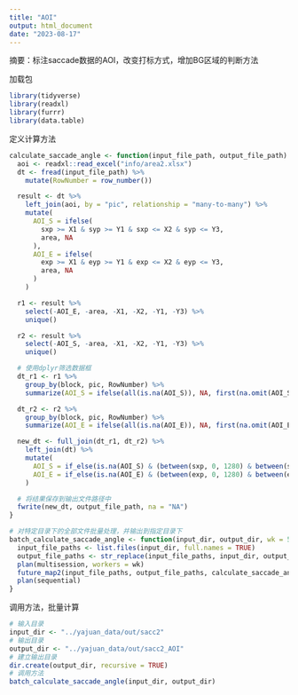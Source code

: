 ```yaml
---
title: "AOI"
output: html_document
date: "2023-08-17"
---
```

摘要：标注saccade数据的AOI，改变打标方式，增加BG区域的判断方法

加载包
```r
library(tidyverse)
library(readxl)
library(furrr)
library(data.table)
```

定义计算方法
```r
calculate_saccade_angle <- function(input_file_path, output_file_path) {
  aoi <- readxl::read_excel("info/area2.xlsx")
  dt <- fread(input_file_path) %>%
    mutate(RowNumber = row_number())

  result <- dt %>%
    left_join(aoi, by = "pic", relationship = "many-to-many") %>%
    mutate(
      AOI_S = ifelse(
        sxp >= X1 & syp >= Y1 & sxp <= X2 & syp <= Y3,
        area, NA
      ),
      AOI_E = ifelse(
        exp >= X1 & eyp >= Y1 & exp <= X2 & eyp <= Y3,
        area, NA
      )
    )

  r1 <- result %>%
    select(-AOI_E, -area, -X1, -X2, -Y1, -Y3) %>%
    unique()

  r2 <- result %>%
    select(-AOI_S, -area, -X1, -X2, -Y1, -Y3) %>%
    unique()

  # 使用dplyr筛选数据框
  dt_r1 <- r1 %>%
    group_by(block, pic, RowNumber) %>%
    summarize(AOI_S = ifelse(all(is.na(AOI_S)), NA, first(na.omit(AOI_S))))

  dt_r2 <- r2 %>%
    group_by(block, pic, RowNumber) %>%
    summarize(AOI_E = ifelse(all(is.na(AOI_E)), NA, first(na.omit(AOI_E))))

  new_dt <- full_join(dt_r1, dt_r2) %>%
    left_join(dt) %>%
    mutate(
      AOI_S = if_else(is.na(AOI_S) & (between(sxp, 0, 1280) & between(syp, 0, 1024)), "BG", AOI_S),
      AOI_E = if_else(is.na(AOI_E) & (between(exp, 0, 1280) & between(eyp, 0, 1024)), "BG", AOI_E)
    )

  # 将结果保存到输出文件路径中
  fwrite(new_dt, output_file_path, na = "NA")
}

# 对特定目录下的全部文件批量处理，并输出到指定目录下
batch_calculate_saccade_angle <- function(input_dir, output_dir, wk = 5) {
  input_file_paths <- list.files(input_dir, full.names = TRUE)
  output_file_paths <- str_replace(input_file_paths, input_dir, output_dir)
  plan(multisession, workers = wk)
  future_map2(input_file_paths, output_file_paths, calculate_saccade_angle)
  plan(sequential)
}
```

调用方法，批量计算
```r
# 输入目录
input_dir <- "../yajuan_data/out/sacc2"
# 输出目录
output_dir <- "../yajuan_data/out/sacc2_AOI"
# 建立输出目录
dir.create(output_dir, recursive = TRUE)
# 调用方法
batch_calculate_saccade_angle(input_dir, output_dir)
```
